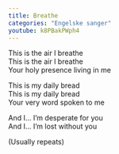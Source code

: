 ```yaml
---
title: Breathe
categories: "Engelske sanger"
youtube: k8PBakPWph4
---
```


This is the air I breathe  
This is the air I breathe  
Your holy presence living in me

This is my daily bread  
This is my daily bread  
Your very word spoken to me

And I... I'm desperate for you  
And I... I'm lost without you

(Usually repeats)